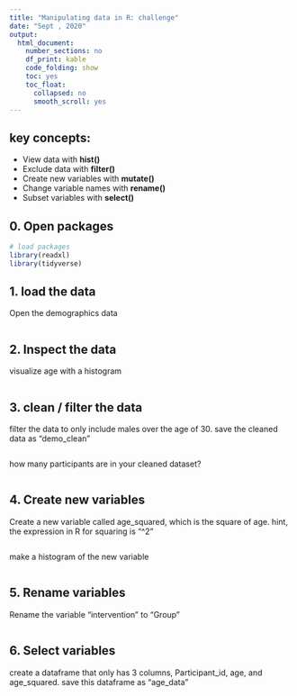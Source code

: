 ```yaml
---
title: "Manipulating data in R: challenge"
date: "Sept , 2020"
output:
  html_document:
    number_sections: no
    df_print: kable
    code_folding: show
    toc: yes
    toc_float:
      collapsed: no
      smooth_scroll: yes
---
```


## key concepts:
- View data with **hist()**
- Exclude data with **filter()**
- Create new variables with **mutate()**
- Change variable names with **rename()**
- Subset variables with **select()**


## 0. Open packages 
```r
# load packages 
library(readxl)
library(tidyverse)
```

## 1. load the data

Open the  demographics data

```r

```

## 2. Inspect the data
visualize age with a histogram
```r

```

## 3. clean / filter the data

filter the data to only include males over the age of 30. 
save the cleaned data as "demo_clean"
```r


```

how many participants are in your cleaned dataset? 
```r

```

## 4. Create new variables 

Create a new variable called age_squared, which is the square of age.
hint, the expression in R for squaring is "^2"
```r


```

make a histogram of the new variable
```r


```

##  5. Rename variables

Rename the variable "intervention" to "Group"
```r


```

## 6. Select variables

create  a dataframe that only has 3 columns, Participant_id, age, and age_squared.
save this dataframe as "age_data" 
```r


```